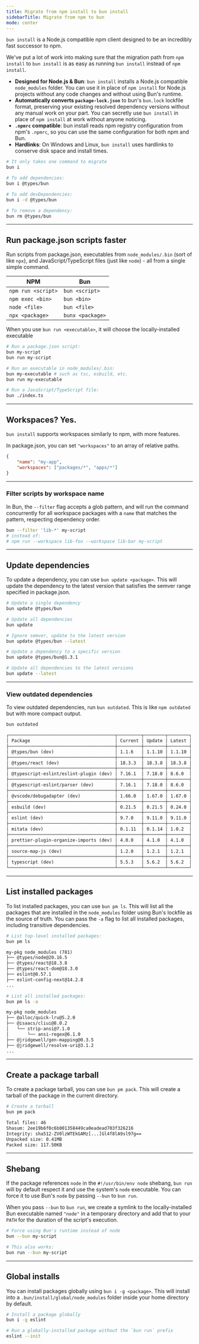 ```yaml
---
title: Migrate from npm install to bun install
sidebarTitle: Migrate from npm to bun
mode: center
---
```


`bun install` is a Node.js compatible npm client designed to be an incredibly fast successor to npm.

We've put a lot of work into making sure that the migration path from `npm install` to `bun install` is as easy as running `bun install` instead of `npm install`.

- **Designed for Node.js & Bun**: `bun install` installs a Node.js compatible `node_modules` folder. You can use it in place of `npm install` for Node.js projects without any code changes and without using Bun's runtime.
- **Automatically converts `package-lock.json`** to bun's `bun.lock` lockfile format, preserving your existing resolved dependency versions without any manual work on your part. You can secretly use `bun install` in place of `npm install` at work without anyone noticing.
- **`.npmrc` compatible**: bun install reads npm registry configuration from npm's `.npmrc`, so you can use the same configuration for both npm and Bun.
- **Hardlinks**: On Windows and Linux, `bun install` uses hardlinks to conserve disk space and install times.

```bash terminal icon="terminal"
# It only takes one command to migrate
bun i

# To add dependencies:
bun i @types/bun

# To add devDependencies:
bun i -d @types/bun

# To remove a dependency:
bun rm @types/bun
```

---

## Run package.json scripts faster

Run scripts from package.json, executables from `node_modules/.bin` (sort of like `npx`), and JavaScript/TypeScript files (just like `node`) - all from a single simple command.

| NPM                | Bun              |
| ------------------ | ---------------- |
| `npm run <script>` | `bun <script>`   |
| `npm exec <bin>`   | `bun <bin>`      |
| `node <file>`      | `bun <file>`     |
| `npx <package>`    | `bunx <package>` |

When you use `bun run <executable>`, it will choose the locally-installed executable

```sh terminal icon="terminal"
# Run a package.json script:
bun my-script
bun run my-script

# Run an executable in node_modules/.bin:
bun my-executable # such as tsc, esbuild, etc.
bun run my-executable

# Run a JavaScript/TypeScript file:
bun ./index.ts
```

---

## Workspaces? Yes.

`bun install` supports workspaces similarly to npm, with more features.

In package.json, you can set `"workspaces"` to an array of relative paths.

```json package.json icon="file-json"
{
	"name": "my-app",
	"workspaces": ["packages/*", "apps/*"]
}
```

---

### Filter scripts by workspace name

In Bun, the `--filter` flag accepts a glob pattern, and will run the command concurrently for all workspace packages with a `name` that matches the pattern, respecting dependency order.

```sh terminal icon="terminal"
bun --filter 'lib-*' my-script
# instead of:
# npm run --workspace lib-foo --workspace lib-bar my-script
```

---

## Update dependencies

To update a dependency, you can use `bun update <package>`. This will update the dependency to the latest version that satisfies the semver range specified in package.json.

```sh terminal icon="terminal"
# Update a single dependency
bun update @types/bun

# Update all dependencies
bun update

# Ignore semver, update to the latest version
bun update @types/bun --latest

# Update a dependency to a specific version
bun update @types/bun@1.3.1

# Update all dependencies to the latest versions
bun update --latest
```

---

### View outdated dependencies

To view outdated dependencies, run `bun outdated`. This is like `npm outdated` but with more compact output.

```sh terminal icon="terminal"
bun outdated
```

```txt
┌────────────────────────────────────────┬─────────┬────────┬────────┐
│ Package                                │ Current │ Update │ Latest │
├────────────────────────────────────────┼─────────┼────────┼────────┤
│ @types/bun (dev)                       │ 1.1.6   │ 1.1.10 │ 1.1.10 │
├────────────────────────────────────────┼─────────┼────────┼────────┤
│ @types/react (dev)                     │ 18.3.3  │ 18.3.8 │ 18.3.8 │
├────────────────────────────────────────┼─────────┼────────┼────────┤
│ @typescript-eslint/eslint-plugin (dev) │ 7.16.1  │ 7.18.0 │ 8.6.0  │
├────────────────────────────────────────┼─────────┼────────┼────────┤
│ @typescript-eslint/parser (dev)        │ 7.16.1  │ 7.18.0 │ 8.6.0  │
├────────────────────────────────────────┼─────────┼────────┼────────┤
│ @vscode/debugadapter (dev)             │ 1.66.0  │ 1.67.0 │ 1.67.0 │
├────────────────────────────────────────┼─────────┼────────┼────────┤
│ esbuild (dev)                          │ 0.21.5  │ 0.21.5 │ 0.24.0 │
├────────────────────────────────────────┼─────────┼────────┼────────┤
│ eslint (dev)                           │ 9.7.0   │ 9.11.0 │ 9.11.0 │
├────────────────────────────────────────┼─────────┼────────┼────────┤
│ mitata (dev)                           │ 0.1.11  │ 0.1.14 │ 1.0.2  │
├────────────────────────────────────────┼─────────┼────────┼────────┤
│ prettier-plugin-organize-imports (dev) │ 4.0.0   │ 4.1.0  │ 4.1.0  │
├────────────────────────────────────────┼─────────┼────────┼────────┤
│ source-map-js (dev)                    │ 1.2.0   │ 1.2.1  │ 1.2.1  │
├────────────────────────────────────────┼─────────┼────────┼────────┤
│ typescript (dev)                       │ 5.5.3   │ 5.6.2  │ 5.6.2  │
└────────────────────────────────────────┴─────────┴────────┴────────┘
```

---

## List installed packages

To list installed packages, you can use `bun pm ls`. This will list all the packages that are installed in the `node_modules` folder using Bun's lockfile as the source of truth. You can pass the `-a` flag to list all installed packages, including transitive dependencies.

```sh terminal icon="terminal"
# List top-level installed packages:
bun pm ls
```

```txt
my-pkg node_modules (781)
├── @types/node@20.16.5
├── @types/react@18.3.8
├── @types/react-dom@18.3.0
├── eslint@8.57.1
├── eslint-config-next@14.2.8
...
```

```sh terminal icon="terminal"
# List all installed packages:
bun pm ls -a
```

```txt
my-pkg node_modules
├── @alloc/quick-lru@5.2.0
├── @isaacs/cliui@8.0.2
│   └── strip-ansi@7.1.0
│       └── ansi-regex@6.1.0
├── @jridgewell/gen-mapping@0.3.5
├── @jridgewell/resolve-uri@3.1.2
...
```

---

## Create a package tarball

To create a package tarball, you can use `bun pm pack`. This will create a tarball of the package in the current directory.

```sh terminal icon="terminal"
# Create a tarball
bun pm pack
```

```txt
Total files: 46
Shasum: 2ee19b6f0c6b001358449ca0eadead703f326216
Integrity: sha512-ZV0lzWTEkGAMz[...]Gl4f8lA9sl97g==
Unpacked size: 0.41MB
Packed size: 117.50KB
```

---

## Shebang

If the package references `node` in the `#!/usr/bin/env node` shebang, `bun run` will by default respect it and use the system's `node` executable. You can force it to use Bun's `node` by passing `--bun` to `bun run`.

When you pass `--bun` to `bun run`, we create a symlink to the locally-installed Bun executable named `"node"` in a temporary directory and add that to your `PATH` for the duration of the script's execution.

```sh terminal icon="terminal"
# Force using Bun's runtime instead of node
bun --bun my-script

# This also works:
bun run --bun my-script
```

---

## Global installs

You can install packages globally using `bun i -g <package>`. This will install into a `.bun/install/global/node_modules` folder inside your home directory by default.

```sh terminal icon="terminal"
# Install a package globally
bun i -g eslint

# Run a globally-installed package without the `bun run` prefix
eslint --init
```
